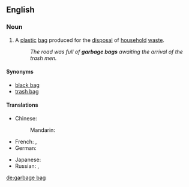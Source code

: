 ==English==

===Noun===
{{en-noun|head=[[garbage]] [[bag]]}}

# {{context|US|lang=en}} A [[plastic]] [[bag]] produced for the [[disposal]] of [[household]] [[waste]].
#: ''The road was full of '''garbage bags''' awaiting the arrival of the trash men.''

====Synonyms====
* [[black bag]]
* [[trash bag]]

====Translations====
{{trans-top|plastic bag for the disposal of household waste}}
* Chinese:
*: Mandarin: {{t|cmn|垃圾袋|tr=lājīdài, lèsèdài|sc=Hani}}
* French: {{t|fr|sac poubelle|m}}, {{t|fr|sac à ordures|m}}
* German: {{t|de|Müllbeutel|m}}
{{trans-mid}}
* Japanese: {{t|ja|ごみ袋|tr=gomi-bukuro|sc=Jpan}}
* Russian: {{t-SOP|ru|[[мусорный]] [[мешок]]|m|tr=músornyj mešók|sc=Cyrl}}, {{t-SOP|ru|[[мешок]] [[для]] [[мусор|мусора]]|m|tr=mešók dlja músora|sc=Cyrl}}
{{trans-bottom}}

[[de:garbage bag]]
